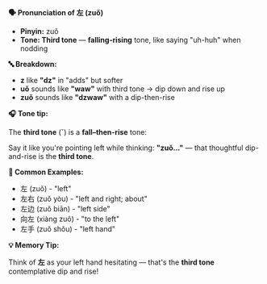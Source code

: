 **🗣️ Pronunciation of 左 (zuǒ)**

- **Pinyin:** zuǒ
- **Tone: Third tone** — **falling-rising** tone, like saying "uh-huh" when nodding

**🔤 Breakdown:**

- **z** like **"dz"** in "adds" but softer
- **uǒ** sounds like **"waw"** with third tone → dip down and rise up
- **zuǒ** sounds like **"dzwaw"** with a dip-then-rise

**🎧 Tone tip:**

The **third tone** (ˇ) is a **fall–then-rise** tone:

Say it like you're pointing left while thinking: **"zuǒ..."** — that thoughtful dip-and-rise is the
**third tone**.

**📝 Common Examples:**

- 左 (zuǒ) - "left"
- 左右 (zuǒ yòu) - "left and right; about"
- 左边 (zuǒ biān) - "left side"
- 向左 (xiàng zuǒ) - "to the left"
- 左手 (zuǒ shǒu) - "left hand"

**💡 Memory Tip:**

Think of **左** as your left hand hesitating — that's the **third tone** contemplative dip and rise!
